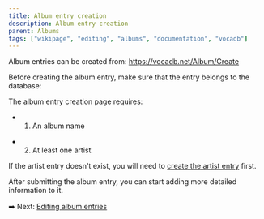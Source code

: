 ---
title: Album entry creation
description: Album entry creation
parent: Albums
tags: ["wikipage", "editing", "albums", "documentation", "vocadb"]
---


<Navigation />

Album entries can be created from: https://vocadb.net/Album/Create

Before creating the album entry, make sure that the entry belongs to the database:

<RuleEmbed ruleId={47} />
<RuleEmbed ruleId={48} />
<RuleEmbed ruleId={49} />

The album entry creation page requires:

- 1) An album name

<RuleEmbed ruleId={7} />
<RuleEmbed ruleId={8} />

<RuleEmbed ruleId={53} />
<RuleEmbed ruleId={54} />

- 2) At least one artist 

If the artist entry doesn't exist, you will need to [create the artist entry](/docs/artist-entry-creation) first.

After submitting the album entry, you can start adding more detailed information to it.

➡️ Next: [Editing album entries](/docs/album-entry-editing)